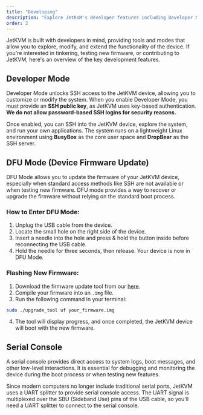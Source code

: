 ```yaml
---
title: "Developing"
description: "Explore JetKVM's developer features including Developer Mode for SSH access, DFU Mode for firmware updates, and Serial Console for debugging. Learn how to customize and extend JetKVM's functionality."
order: 2
---
```


JetKVM is built with developers in mind, providing tools and modes that allow you to explore, modify, and extend the functionality of the device. If you're interested in tinkering, testing new firmware, or contributing to JetKVM, here's an overview of the key development features.

## Developer Mode

Developer Mode unlocks SSH access to the JetKVM device, allowing you to customize or modify the system. When you enable Developer Mode, you must provide an **SSH public key**, as JetKVM uses key-based authentication. **We do not allow password-based SSH logins for security reasons.**

Once enabled, you can SSH into the JetKVM device, explore the system, and run your own applications. The system runs on a lightweight Linux environment using **BusyBox** as the core user space and **DropBear** as the SSH server.

## DFU Mode (Device Firmware Update)

DFU Mode allows you to update the firmware of your JetKVM device, especially when standard access methods like SSH are not available or when testing new firmware. DFU mode provides a way to recover or upgrade the firmware without relying on the standard boot process.

### How to Enter DFU Mode:

1. Unplug the USB cable from the device.
2. Locate the small hole on the right side of the device.
3. Insert a needle into the hole and press & hold the button inside before reconnecting the USB cable.
4. Hold the needle for three seconds, then release. Your device is now in DFU Mode.

### Flashing New Firmware:

1. Download the firmware update tool from our [here](https://wiki.luckfox.com/Luckfox-Pico/Linux-MacOS-Burn-Image/).
2. Compile your firmware into an `.img` file.
3. Run the following command in your terminal:

```sh
sudo ./upgrade_tool uf your_firmware.img
```

4. The tool will display progress, and once completed, the JetKVM device will boot with the new firmware.

## Serial Console

A serial console provides direct access to system logs, boot messages, and other low-level interactions. It is essential for debugging and monitoring the device during the boot process or when testing new features.

Since modern computers no longer include traditional serial ports, JetKVM uses a UART splitter to provide serial console access. The UART signal is multiplexed over the SBU (Sideband Use) pins of the USB cable, so you'll need a UART splitter to connect to the serial console.
